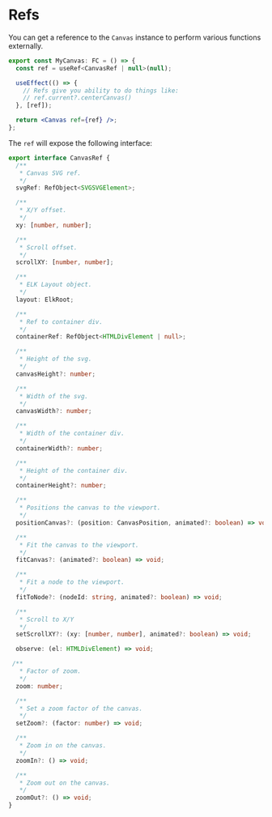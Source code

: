 
<Meta title="Docs/Advanced/Refs" />

# Refs
You can get a reference to the `Canvas` instance to perform various
functions externally.

```jsx
export const MyCanvas: FC = () => {
  const ref = useRef<CanvasRef | null>(null);

  useEffect(() => {
    // Refs give you ability to do things like:
    // ref.current?.centerCanvas()
  }, [ref]);

  return <Canvas ref={ref} />;
};
```

The `ref` will expose the following interface:

```ts
export interface CanvasRef {
  /**
   * Canvas SVG ref.
   */
  svgRef: RefObject<SVGSVGElement>;

  /**
   * X/Y offset.
   */
  xy: [number, number];

  /**
   * Scroll offset.
   */
  scrollXY: [number, number];

  /**
   * ELK Layout object.
   */
  layout: ElkRoot;

  /**
   * Ref to container div.
   */
  containerRef: RefObject<HTMLDivElement | null>;

  /**
   * Height of the svg.
   */
  canvasHeight?: number;

  /**
   * Width of the svg.
   */
  canvasWidth?: number;

  /**
   * Width of the container div.
   */
  containerWidth?: number;

  /**
   * Height of the container div.
   */
  containerHeight?: number;

  /**
   * Positions the canvas to the viewport.
   */
  positionCanvas?: (position: CanvasPosition, animated?: boolean) => void;

  /**
   * Fit the canvas to the viewport.
   */
  fitCanvas?: (animated?: boolean) => void;

  /**
   * Fit a node to the viewport.
   */
  fitToNode?: (nodeId: string, animated?: boolean) => void;

  /**
   * Scroll to X/Y
   */
  setScrollXY?: (xy: [number, number], animated?: boolean) => void;

  observe: (el: HTMLDivElement) => void;

 /**
   * Factor of zoom.
   */
  zoom: number;

  /**
   * Set a zoom factor of the canvas.
   */
  setZoom?: (factor: number) => void;

  /**
   * Zoom in on the canvas.
   */
  zoomIn?: () => void;

  /**
   * Zoom out on the canvas.
   */
  zoomOut?: () => void;
}
```
